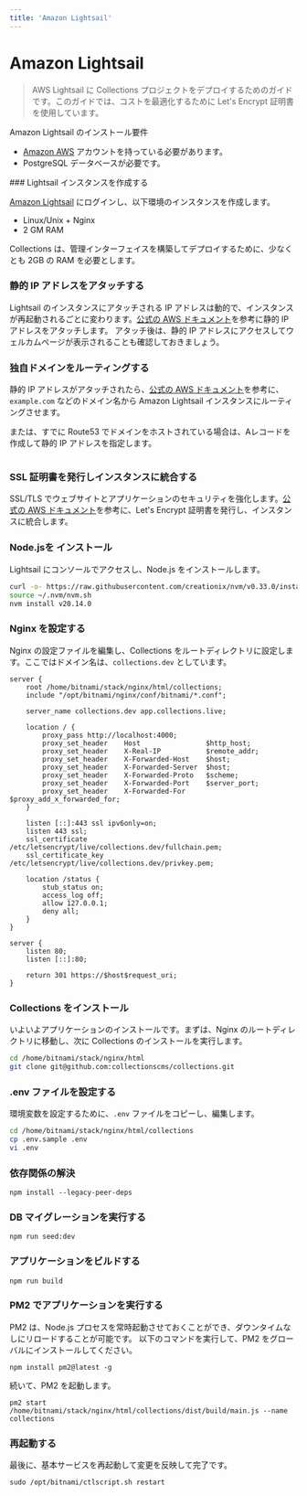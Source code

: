 ```yaml
---
title: 'Amazon Lightsail'
---
```



# Amazon Lightsail

> AWS Lightsail に Collections プロジェクトをデプロイするためのガイドです。このガイドでは、コストを最適化するために Let's Encrypt 証明書を使用しています。

Amazon Lightsail のインストール要件

- [Amazon AWS](https://aws.amazon.com/free) アカウントを持っている必要があります。
- PostgreSQL データベースが必要です。

<Steps>
### Lightsail インスタンスを作成する

[Amazon Lightsail](https://lightsail.aws.amazon.com/ls/?pg=ln&cp=bn) にログインし、以下環境のインスタンスを作成します。

- Linux/Unix + Nginx
- 2 GM RAM

<Callout type="warning">
  Collections は、管理インターフェイスを構築してデプロイするために、少なくとも 2GB の RAM
  を必要とします。
</Callout>

<Image imageUrl="https://cdn.collections.dev/docs/region.png" />

### 静的 IP アドレスをアタッチする

Lightsail のインスタンスにアタッチされる IP アドレスは動的で、インスタンスが再起動されるごとに変わります。[公式の AWS ドキュメント](https://lightsail.aws.amazon.com/ls/docs/ja_jp/articles/lightsail-create-static-ip)を参考に静的 IP アドレスをアタッチします。
アタッチ後は、静的 IP アドレスにアクセスしてウェルカムページが表示されることも確認しておきましょう。

### 独自ドメインをルーティングする

静的 IP アドレスがアタッチされたら、[公式の AWS ドキュメント](https://lightsail.aws.amazon.com/ls/docs/ja_jp/articles/lightsail-how-to-create-dns-entry)を参考に、`example.com` などのドメイン名から Amazon Lightsail インスタンスにルーティングさせます。

または、すでに Route53 でドメインをホストされている場合は、Aレコードを作成して静的 IP アドレスを指定します。

<Image imageUrl="https://cdn.collections.dev/docs/route53.png" />

### SSL 証明書を発行しインスタンスに統合する

SSL/TLS でウェブサイトとアプリケーションのセキュリティを強化します。[公式の AWS ドキュメント](https://docs.aws.amazon.com/ja_jp/lightsail/latest/userguide/amazon-lightsail-using-lets-encrypt-certificates-with-lamp.html)を参考に、Let's Encrypt 証明書を発行し、インスタンスに統合します。

### Node.jsを インストール

Lightsail にコンソールでアクセスし、Node.js をインストールします。

```bash
curl -o- https://raw.githubusercontent.com/creationix/nvm/v0.33.0/install.sh | bash
source ~/.nvm/nvm.sh
nvm install v20.14.0
```

### Nginx を設定する

Nginx の設定ファイルを編集し、Collections をルートディレクトリに設定します。ここではドメイン名は、`collections.dev` としています。

```
server {
    root /home/bitnami/stack/nginx/html/collections;
    include "/opt/bitnami/nginx/conf/bitnami/*.conf";

    server_name collections.dev app.collections.live;

    location / {
        proxy_pass http://localhost:4000;
        proxy_set_header    Host                $http_host;
        proxy_set_header    X-Real-IP           $remote_addr;
        proxy_set_header    X-Forwarded-Host    $host;
        proxy_set_header    X-Forwarded-Server  $host;
        proxy_set_header    X-Forwarded-Proto   $scheme;
        proxy_set_header    X-Forwarded-Port    $server_port;
        proxy_set_header    X-Forwarded-For     $proxy_add_x_forwarded_for;
    }

    listen [::]:443 ssl ipv6only=on;
    listen 443 ssl;
    ssl_certificate /etc/letsencrypt/live/collections.dev/fullchain.pem;
    ssl_certificate_key /etc/letsencrypt/live/collections.dev/privkey.pem;

    location /status {
        stub_status on;
        access_log off;
        allow 127.0.0.1;
        deny all;
    }
}

server {
    listen 80;
    listen [::]:80;

    return 301 https://$host$request_uri;
}
```

### Collections をインストール

いよいよアプリケーションのインストールです。まずは、Nginx のルートディレクトリに移動し、次に Collections のインストールを実行します。

```bash
cd /home/bitnami/stack/nginx/html
git clone git@github.com:collectionscms/collections.git
```

### .env ファイルを設定する

環境変数を設定するために、`.env` ファイルをコピーし、編集します。

```bash
cd /home/bitnami/stack/nginx/html/collections
cp .env.sample .env
vi .env
```

### 依存関係の解決

```
npm install --legacy-peer-deps
```

### DB マイグレーションを実行する

```
npm run seed:dev
```

### アプリケーションをビルドする

```
npm run build
```

### PM2 でアプリケーションを実行する

PM2 は、Node.js プロセスを常時起動させておくことができ、ダウンタイムなしにリロードすることが可能です。
以下のコマンドを実行して、PM2 をグローバルにインストールしてください。

```
npm install pm2@latest -g
```

続いて、PM2 を起動します。

```
pm2 start /home/bitnami/stack/nginx/html/collections/dist/build/main.js --name collections
```

### 再起動する

最後に、基本サービスを再起動して変更を反映して完了です。

```
sudo /opt/bitnami/ctlscript.sh restart
```

</Steps>
